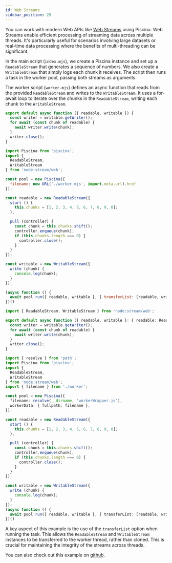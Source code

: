 ```yaml
---
id: Web Streams
sidebar_position: 25
---
```



You can work with modern Web APIs like [Web Streams](https://developer.mozilla.org/en-US/docs/Web/API/Streams_API) using Piscina. Web Streams enable efficient processing of streaming data across multiple threads. It's particularly useful for scenarios involving large datasets or real-time data processing where the benefits of multi-threading can be significant.

In the main script (`index.mjs`), we create a Piscina instance and set up a `ReadableStream` that generates a sequence of numbers. We also create a `WritableStream` that simply logs each chunk it receives. The script then runs a task in the worker pool, passing both streams as arguments.

The worker script (`worker.mjs`) defines an async function that reads from the provided `ReadableStream` and writes to the `WritableStream`. It uses a for-await loop to iterate over the chunks in the `ReadableStream`, writing each chunk to the `WritableStream`.

<Tabs>
<TabItem value="Javascript">

```javascript title="worker.mjs"
export default async function ({ readable, writable }) {
  const writer = writable.getWriter();
  for await (const chunk of readable) {
    await writer.write(chunk);
  }
  writer.close();
}
```

```javascript title="index.mjs"
import Piscina from 'piscina';
import {
  ReadableStream,
  WritableStream
} from 'node:stream/web';

const pool = new Piscina({
  filename: new URL('./worker.mjs', import.meta.url).href
});

const readable = new ReadableStream({
  start () {
    this.chunks = [1, 2, 3, 4, 5, 6, 7, 8, 9, 0];
  },

  pull (controller) {
    const chunk = this.chunks.shift();
    controller.enqueue(chunk);
    if (this.chunks.length === 0) {
      controller.close();
    }
  }
});

const writable = new WritableStream({
  write (chunk) {
    console.log(chunk);
  }
});

(async function () {
  await pool.run({ readable, writable }, { transferList: [readable, writable] });
})()

```

</TabItem>
<TabItem value="Typescript">

```typescript title="worker.ts"
import { ReadableStream, WritableStream } from 'node:stream/web';

export default async function ({ readable, writable }: { readable: ReadableStream, writable: WritableStream }): Promise<void> {
  const writer = writable.getWriter();
  for await (const chunk of readable) {
    await writer.write(chunk);
  }
  writer.close();
}
```

```typescript title="index.ts"
import { resolve } from 'path';
import Piscina from 'piscina';
import {
  ReadableStream,
  WritableStream
} from 'node:stream/web';
import { filename } from './worker';

const pool = new Piscina({
  filename: resolve(__dirname, 'workerWrapper.js'),
  workerData: { fullpath: filename },
});

const readable = new ReadableStream({
  start () {
    this.chunks = [1, 2, 3, 4, 5, 6, 7, 8, 9, 0];
  },

  pull (controller) {
    const chunk = this.chunks.shift();
    controller.enqueue(chunk);
    if (this.chunks.length === 0) {
      controller.close();
    }
  }
});

const writable = new WritableStream({
  write (chunk) {
    console.log(chunk);
  }
});
(async function () {
  await pool.run({ readable, writable }, { transferList: [readable, writable] });
})()
```

<WorkerWrapperComponent/>
</TabItem>
</Tabs>

A key aspect of this example is the use of the `transferList` option when running the task. This allows the `ReadableStream` and `WritableStream` instances to be transferred to the worker thread, rather than cloned. This is crucial for maintaining the integrity of the streams across threads.

You can also check out this example on [github](https://github.com/piscinajs/piscina/tree/current/examples/webstreams).